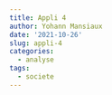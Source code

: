 ```yaml
---
title: Appli 4
author: Yohann Mansiaux
date: '2021-10-26'
slug: appli-4
categories:
  - analyse
tags:
  - societe
---
```

